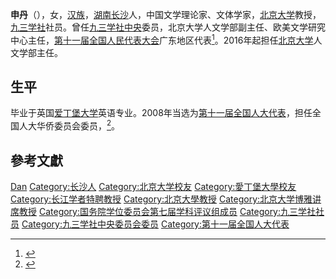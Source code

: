 '''申丹'''（{{bd|1958年|4月|}}），女，[[汉族|汉族]]，[[湖南|湖南]][[长沙|长沙]]人，中国文学理论家、文体学家，[[北京大学|北京大学]]教授，[[九三学社|九三学社]]社员。曾任[[九三学社中央|九三学社中央]]委员，北京大学人文学部副主任、欧美文学研究中心主任，[[第十一届全国人民代表大会|第十一届全国人民代表大会]]广东地区代表<ref>{{cite web|author=新华网|title=第十一届全国人大代表|url=http://news.xinhuanet.com/ziliao/2008-03/03/content_7708230.htm?node=36628|publisher=新华网|accessdate=2014-01-07|archive-date=2014-01-10|archive-url=https://web.archive.org/web/20140110211415/http://news.xinhuanet.com/ziliao/2008-03/03/content_7708230.htm?node=36628|dead-url=no}}</ref>。2016年起担任[[北京大学|北京大学]]人文学部主任。

== 生平 ==
毕业于英国[[爱丁堡大学|爱丁堡大学]]英语专业。2008年当选为[[第十一届全国人大代表|第十一届全国人大代表]]，担任全国人大华侨委员会委员，<ref>{{cite news|title=全国人大代表信息-申丹|url= http://210.82.31.1:8084/delegate/viewDelegate.action?dbid=111806|accessdate=2013-04-05|newspaper=全国人大网}}</ref>。

== 參考文獻 ==
{{reflist}}

{{国务院学位委员会第七届学科评议组/外国语言文学}}
{{第六批“长江学者奖励计划”特聘教授}}

{{Authority control}}
{{DEFAULTSORT:Shen申}}
[[Category:申姓|Dan]]
[[Category:长沙人|Category:长沙人]]
[[Category:北京大学校友|Category:北京大学校友]]
[[Category:愛丁堡大學校友|Category:愛丁堡大學校友]]
[[Category:长江学者特聘教授|Category:长江学者特聘教授]]
[[Category:北京大學教授|Category:北京大學教授]]
[[Category:北京大学博雅讲席教授|Category:北京大学博雅讲席教授]]
[[Category:国务院学位委员会第七届学科评议组成员|Category:国务院学位委员会第七届学科评议组成员]]
[[Category:九三学社社员|Category:九三学社社员]]
[[Category:九三学社中央委员会委员|Category:九三学社中央委员会委员]]
[[Category:第十一届全国人大代表|Category:第十一届全国人大代表]]